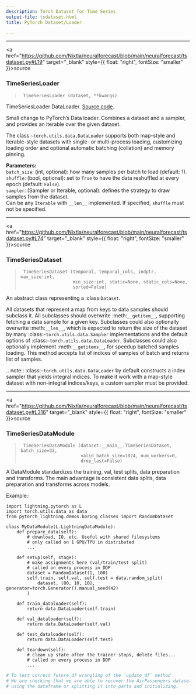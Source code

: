 ```yaml
---
description: Torch Dataset for Time Series
output-file: tsdataset.html
title: PyTorch Dataset/Loader

---
```


------------------------------------------------------------------------

<a
href="https://github.com/Nixtla/neuralforecast/blob/main/neuralforecast/tsdataset.py#L19"
target="_blank" style={{ float: "right", fontSize: "smaller" }}>source</a>

### TimeSeriesLoader

> ``` text
>  TimeSeriesLoader (dataset, **kwargs)
> ```

TimeSeriesLoader DataLoader. [Source
code](https://github.com/Nixtla/neuralforecast1/blob/main/neuralforecast/tsdataset.py).

Small change to PyTorch’s Data loader. Combines a dataset and a sampler,
and provides an iterable over the given dataset.

The class `~torch.utils.data.DataLoader` supports both map-style and
iterable-style datasets with single- or multi-process loading,
customizing loading order and optional automatic batching (collation)
and memory pinning.

**Parameters:**<br/> `batch_size`: (int, optional): how many samples per
batch to load (default: 1).<br/> `shuffle`: (bool, optional): set to
`True` to have the data reshuffled at every epoch (default:
`False`).<br/> `sampler`: (Sampler or Iterable, optional): defines the
strategy to draw samples from the dataset.<br/> Can be any `Iterable`
with `__len__` implemented. If specified, `shuffle` must not be
specified.<br/>

------------------------------------------------------------------------

<a
href="https://github.com/Nixtla/neuralforecast/blob/main/neuralforecast/tsdataset.py#L74"
target="_blank" style={{ float: "right", fontSize: "smaller" }}>source</a>

### TimeSeriesDataset

> ``` text
>  TimeSeriesDataset (temporal, temporal_cols, indptr, max_size:int,
>                     min_size:int, static=None, static_cols=None,
>                     sorted=False)
> ```

An abstract class representing a :class:`Dataset`.

All datasets that represent a map from keys to data samples should
subclass it. All subclasses should overwrite :meth:`__getitem__`,
supporting fetching a data sample for a given key. Subclasses could also
optionally overwrite :meth:`__len__`, which is expected to return the
size of the dataset by many :class:`~torch.utils.data.Sampler`
implementations and the default options of
:class:`~torch.utils.data.DataLoader`. Subclasses could also optionally
implement :meth:`__getitems__`, for speedup batched samples loading.
This method accepts list of indices of samples of batch and returns list
of samples.

.. note:: :class:`~torch.utils.data.DataLoader` by default constructs a
index sampler that yields integral indices. To make it work with a
map-style dataset with non-integral indices/keys, a custom sampler must
be provided.

------------------------------------------------------------------------

<a
href="https://github.com/Nixtla/neuralforecast/blob/main/neuralforecast/tsdataset.py#L316"
target="_blank" style={{ float: "right", fontSize: "smaller" }}>source</a>

### TimeSeriesDataModule

> ``` text
>  TimeSeriesDataModule (dataset:__main__.TimeSeriesDataset, batch_size=32,
>                        valid_batch_size=1024, num_workers=0,
>                        drop_last=False)
> ```

A DataModule standardizes the training, val, test splits, data
preparation and transforms. The main advantage is consistent data
splits, data preparation and transforms across models.

Example::

``` text
import lightning.pytorch as L
import torch.utils.data as data
from pytorch_lightning.demos.boring_classes import RandomDataset

class MyDataModule(L.LightningDataModule):
    def prepare_data(self):
        # download, IO, etc. Useful with shared filesystems
        # only called on 1 GPU/TPU in distributed
        ...

    def setup(self, stage):
        # make assignments here (val/train/test split)
        # called on every process in DDP
        dataset = RandomDataset(1, 100)
        self.train, self.val, self.test = data.random_split(
            dataset, [80, 10, 10], generator=torch.Generator().manual_seed(42)
        )

    def train_dataloader(self):
        return data.DataLoader(self.train)

    def val_dataloader(self):
        return data.DataLoader(self.val)

    def test_dataloader(self):
        return data.DataLoader(self.test)

    def teardown(self):
        # clean up state after the trainer stops, delete files...
        # called on every process in DDP
        ...
```

```python
# To test correct future_df wrangling of the `update_df` method
# We are checking that we are able to recover the AirPassengers dataset
# using the dataframe or splitting it into parts and initializing.
```


